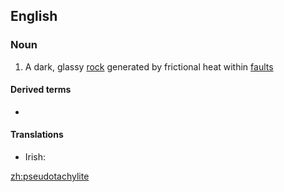 ==English==
{{wikipedia}}
===Noun===
{{en-noun}}

#{{geology}} A dark, glassy [[rock]] generated by frictional heat within [[fault]]s

====Derived terms====
* {{l|ga|pseudotachylitic}}

====Translations====
{{trans-top|a dark, glassy rock generated by frictional heat within faults}}
* Irish: {{t|ga|bréagthacailít|f}}
{{trans-mid}}
{{trans-bottom}}

[[zh:pseudotachylite]]